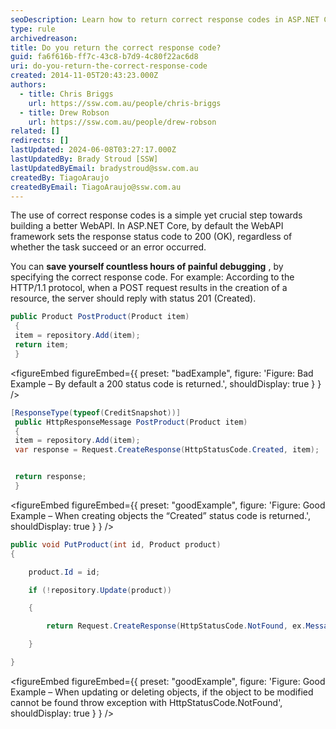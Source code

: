 ```yaml
---
seoDescription: Learn how to return correct response codes in ASP.NET Core WebAPI and improve debugging efficiency.
type: rule
archivedreason:
title: Do you return the correct response code?
guid: fa6f616b-ff7c-43c8-b7d9-4c80f22ac6d8
uri: do-you-return-the-correct-response-code
created: 2014-11-05T20:43:23.000Z
authors:
  - title: Chris Briggs
    url: https://ssw.com.au/people/chris-briggs
  - title: Drew Robson
    url: https://ssw.com.au/people/drew-robson
related: []
redirects: []
lastUpdated: 2024-06-08T03:27:17.000Z
lastUpdatedBy: Brady Stroud [SSW]
lastUpdatedByEmail: bradystroud@ssw.com.au
createdBy: TiagoAraujo
createdByEmail: TiagoAraujo@ssw.com.au
---
```


The use of correct response codes is a simple yet crucial step towards building a better WebAPI. In ASP.NET Core, by default the WebAPI framework sets the response status code to 200 (OK), regardless of whether the task succeed or an error occurred.

You can **save yourself countless hours of painful debugging** , by specifying the correct response code.
For example: According to the HTTP/1.1 protocol, when a POST request results in the creation of a resource, the server should reply with status 201 (Created).

```csharp
public Product PostProduct(Product item)
 {
 item = repository.Add(item);
 return item;
 }
```

<figureEmbed figureEmbed={{
  preset: "badExample",
  figure: 'Figure: Bad Example – By default a 200 status code is returned.',
  shouldDisplay: true
} } />


```csharp
[ResponseType(typeof(CreditSnapshot))]
 public HttpResponseMessage PostProduct(Product item)
 {
 item = repository.Add(item);
 var response = Request.CreateResponse(HttpStatusCode.Created, item);


 return response;
 }
```

<figureEmbed figureEmbed={{
  preset: "goodExample",
  figure: 'Figure: Good Example – When creating objects the “Created” status code is returned.',
  shouldDisplay: true
} } />


```csharp
public void PutProduct(int id, Product product)
{

    product.Id = id;

    if (!repository.Update(product))

    {

        return Request.CreateResponse(HttpStatusCode.NotFound, ex.Message);

    }

}
```

<figureEmbed figureEmbed={{
  preset: "goodExample",
  figure: 'Figure: Good Example – When updating or deleting objects, if the object to be modified cannot be found throw exception with HttpStatusCode.NotFound',
  shouldDisplay: true
} } />
